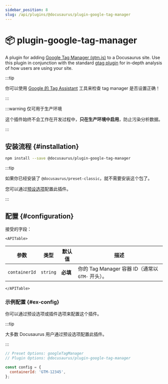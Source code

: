 ```yaml
---
sidebar_position: 8
slug: /api/plugins/@docusaurus/plugin-google-tag-manager
---
```


# 📦 plugin-google-tag-manager


A plugin for adding [Google Tag Manager (gtm.js)](https://developers.google.com/tag-platform/tag-manager) to a Docusaurus site. Use this plugin in conjunction with the standard [gtag plugin](./plugin-google-gtag.mdx) for in-depth analysis of how users are using your site.

:::tip

你可以使用 [Google 的 Tag Assistant](https://tagassistant.google.com/) 工具来检查 tag manager 是否设置正确！

:::

:::warning 仅可用于生产环境

这个插件始终不会工作在开发过程中，**只在生产环境中启用**，防止污染分析数据。

:::

## 安装流程 {#installation}

```bash npm2yarn
npm install --save @docusaurus/plugin-google-tag-manager
```

:::tip

如果你已经安装了 `@docusaurus/preset-classic`，就不需要安装这个包了。

您可以通过[预设选项](../../using-plugins.mdx#docusauruspreset-classic)配置此插件。

:::

## 配置 {#configuration}

接受的字段：

```mdx-code-block
<APITable>
```

| 参数            | 类型       | 默认值    | 描述                                   |
| ------------- | -------- | ------ | ------------------------------------ |
| `containerId` | `string` | **必填** | 你的 Tag Manager 容器 ID（通常以 `GTM-` 开头）。 |

```mdx-code-block
</APITable>
```

### 示例配置 {#ex-config}

你可以通过预设选项或插件选项来配置这个插件。

:::tip

大多数 Docusaurus 用户通过预设选项配置此插件。

:::

```js config-tabs
// Preset Options: googleTagManager
// Plugin Options: @docusaurus/plugin-google-tag-manager

const config = {
  containerId: 'GTM-12345',
};
```
